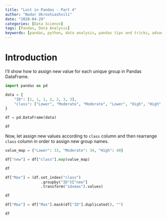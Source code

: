 ```yaml
---
title: "Lost in Pandas - Part 4"
author: "Nodar Okroshiashvili"
date: "2020-04-29"
categories: [Data Science]
tags: [Pandas, Data Analysis]
keywords: [pandas, python, data analysis, pandas tips and tricks, advance pandas, data transformation in pandas]
---
```


# Introduction

I'll show how to assign new value for each unique group in Pandas DataFrame.

```python

import pandas as pd

```

```python

data = {
    "ID": [1, 1, 1, 2, 2, 3, 3],
    "class": ["Lower", "Moderate", "Moderate", "Lower", "High", "High", "Lower"]
}

df = pd.DataFrame(data)

df

```

Now, let assign new values according to ```class``` column and then rearrange ```class``` column in order to assign new group names.

```python

value_map = {"Lower": 33, "Moderate": 34, "High": 40}

df["new"] = df["class"].map(value_map)

df

```

```python

df["Max"] = (df.set_index("class")
                .groupby("ID")["new"]
                .transform("idxmax").values)

df

```

```python

df["Max"] = df["Max"].mask(df["ID"].duplicated(), "")

df

```
